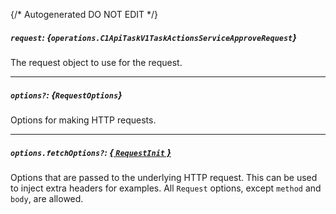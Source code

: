 {/* Autogenerated DO NOT EDIT  */}

##### `request`: *{`operations.C1ApiTaskV1TaskActionsServiceApproveRequest`}*
The request object to use for the request.
<Collapsible openLabel={Labels.showProperties} closeLabel={Labels.hideProperties}>
    <C1ApiTaskV1TaskActionsServiceApproveRequest/>
</Collapsible>

---
##### `options?`: *{`RequestOptions`}*
Options for making HTTP requests.

---
##### `options.fetchOptions?`: [*{ `RequestInit` }*](https://developer.mozilla.org/en-US/docs/Web/API/Request/Request#options)
Options that are passed to the underlying HTTP request. This can be used to inject extra headers for examples. All `Request` options, except `method` and `body`, are allowed.


